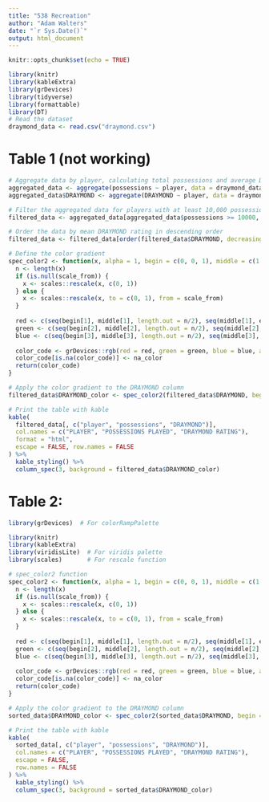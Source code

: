 ```yaml
---
title: "538 Recreation"
author: "Adam Walters"
date: "`r Sys.Date()`"
output: html_document
---
```


```r
knitr::opts_chunk$set(echo = TRUE)
```

```r
library(knitr)
library(kableExtra)
library(grDevices)
library(tidyverse)
library(formattable)
library(DT)
# Read the dataset
draymond_data <- read.csv("draymond.csv")
```

# Table 1 (not working)


```r

# Aggregate data by player, calculating total possessions and average DRAYMOND separately
aggregated_data <- aggregate(possessions ~ player, data = draymond_data, FUN = sum)
aggregated_data$DRAYMOND <- aggregate(DRAYMOND ~ player, data = draymond_data, FUN = mean)$DRAYMOND

# Filter the aggregated data for players with at least 10,000 possessions played
filtered_data <- aggregated_data[aggregated_data$possessions >= 10000, ]

# Order the data by mean DRAYMOND rating in descending order
filtered_data <- filtered_data[order(filtered_data$DRAYMOND, decreasing = TRUE), ]

# Define the color gradient
spec_color2 <- function(x, alpha = 1, begin = c(0, 0, 1), middle = c(1, 1, 1), end = c(1, 0, 1), na_color = "#BBBBBB", scale_from = NULL) {
  n <- length(x)
  if (is.null(scale_from)) {
    x <- scales::rescale(x, c(0, 1))
  } else {
    x <- scales::rescale(x, to = c(0, 1), from = scale_from)
  }
  
  red <- c(seq(begin[1], middle[1], length.out = n/2), seq(middle[1], end[1], length.out = n/2))
  green <- c(seq(begin[2], middle[2], length.out = n/2), seq(middle[2], end[2], length.out = n/2))
  blue <- c(seq(begin[3], middle[3], length.out = n/2), seq(middle[3], end[3], length.out = n/2))
  
  color_code <- grDevices::rgb(red = red, green = green, blue = blue, alpha = alpha)
  color_code[is.na(color_code)] <- na_color
  return(color_code)
}

# Apply the color gradient to the DRAYMOND column
filtered_data$DRAYMOND_color <- spec_color2(filtered_data$DRAYMOND, begin = c(0, 0, 1), middle = c(1, 1, 1), end = c(1, 0, 1))

# Print the table with kable
kable(
  filtered_data[, c("player", "possessions", "DRAYMOND")],
  col.names = c("PLAYER", "POSSESSIONS PLAYED", "DRAYMOND RATING"),
  format = "html",
  escape = FALSE, row.names = FALSE
) %>%
  kable_styling() %>%
  column_spec(3, background = filtered_data$DRAYMOND_color)

```


# Table 2: 


```r

library(grDevices)  # For colorRampPalette
```


```r
library(knitr)
library(kableExtra)
library(viridisLite)  # For viridis palette
library(scales)       # For rescale function
```

```r
# spec_color2 function
spec_color2 <- function(x, alpha = 1, begin = c(0, 0, 1), middle = c(1, 1, 1), end = c(1, 0, 1), na_color = "#BBBBBB", scale_from = NULL) {
  n <- length(x)
  if (is.null(scale_from)) {
    x <- scales::rescale(x, c(0, 1))
  } else {
    x <- scales::rescale(x, to = c(0, 1), from = scale_from)
  }
  
  red <- c(seq(begin[1], middle[1], length.out = n/2), seq(middle[1], end[1], length.out = n/2))
  green <- c(seq(begin[2], middle[2], length.out = n/2), seq(middle[2], end[2], length.out = n/2))
  blue <- c(seq(begin[3], middle[3], length.out = n/2), seq(middle[3], end[3], length.out = n/2))
  
  color_code <- grDevices::rgb(red = red, green = green, blue = blue, alpha = alpha)
  color_code[is.na(color_code)] <- na_color
  return(color_code)
}

# Apply the color gradient to the DRAYMOND column
sorted_data$DRAYMOND_color <- spec_color2(sorted_data$DRAYMOND, begin = c(0, 0, 1), middle = c(1, 1, 1), end = c(1, 0, 1))

# Print the table with kable
kable(
  sorted_data[, c("player", "possessions", "DRAYMOND")], 
  col.names = c("PLAYER", "POSSESSIONS PLAYED", "DRAYMOND RATING"),
  escape = FALSE,
  row.names = FALSE
) %>%
  kable_styling() %>%
  column_spec(3, background = sorted_data$DRAYMOND_color)

```

